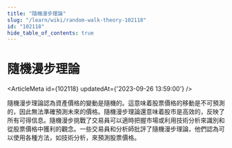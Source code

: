 ```yaml
---
title: "隨機漫步理論"
slug: "/learn/wiki/random-walk-theory-102118"
id: "102118"
hide_table_of_contents: true
---
```



# 隨機漫步理論

<ArticleMeta id={102118} updatedAt={'2023-09-26 13:59:00'} />
<div className='border-solid border-b border-t-0 my-4 border-[var(--ifm-color-gray-300)]' />

隨機漫步理論認為資產價格的變動是隨機的。這意味着股票價格的移動是不可預測的，因此無法準確預測未來的價格。隨機漫步理論還意味着股市是高效的，反映了所有可得信息。隨機漫步挑戰了交易員可以適時把握市場或利用技術分析來識別和從股票價格中獲利的觀念。一些交易員和分析師批評了隨機漫步理論，他們認為可以使用各種方法，如技術分析，來預測股票價格。
